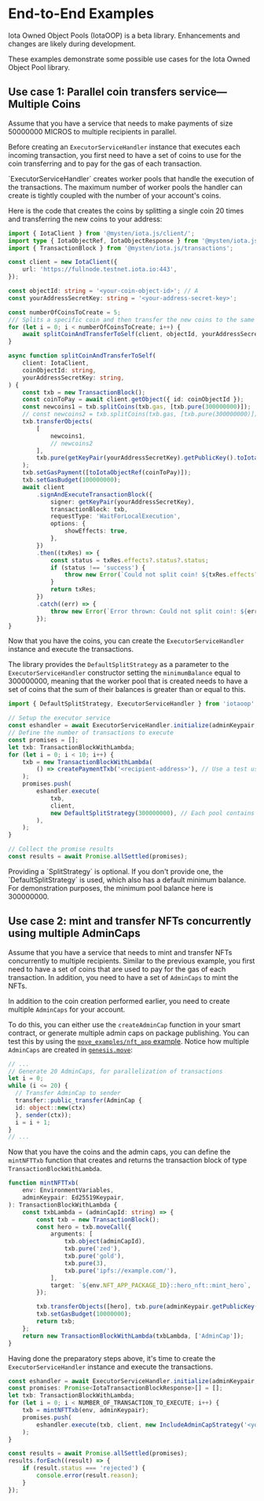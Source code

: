 # End-to-End Examples


<Callout type="info">
	Iota Owned Object Pools (IotaOOP) is a beta library. Enhancements and changes are likely during
	development.
</Callout>

These examples demonstrate some possible use cases for the Iota Owned Object Pool library.

## Use case 1: Parallel coin transfers service—Multiple Coins

Assume that you have a service that needs to make payments of size 50000000 MICROS to multiple
recipients in parallel.

Before creating an `ExecutorServiceHandler` instance that executes each incoming transaction, you
first need to have a set of coins to use for the coin transferring and to pay for the gas of each
transaction.

<Callout type="info">
	`ExecutorServiceHandler` creates worker pools that handle the execution of the transactions. The
	maximum number of worker pools the handler can create is tightly coupled with the number of your
	account's coins.
</Callout>

Here is the code that creates the coins by splitting a single coin 20 times and transferring the new
coins to your address:

```ts
import { IotaClient } from '@mysten/iota.js/client/';
import type { IotaObjectRef, IotaObjectResponse } from '@mysten/iota.js/client/';
import { TransactionBlock } from '@mysten/iota.js/transactions';

const client = new IotaClient({
	url: 'https://fullnode.testnet.iota.io:443',
});

const objectId: string = '<your-coin-object-id>'; // A
const yourAddressSecretKey: string = '<your-address-secret-key>';

const numberOfCoinsToCreate = 5;
/// Splits a specific coin and then transfer the new coins to the same address.
for (let i = 0; i < numberOfCoinsToCreate; i++) {
	await splitCoinAndTransferToSelf(client, objectId, yourAddressSecretKey);
}

async function splitCoinAndTransferToSelf(
	client: IotaClient,
	coinObjectId: string,
	yourAddressSecretKey: string,
) {
	const txb = new TransactionBlock();
	const coinToPay = await client.getObject({ id: coinObjectId });
	const newcoins1 = txb.splitCoins(txb.gas, [txb.pure(300000000)]);
	// const newcoins2 = txb.splitCoins(txb.gas, [txb.pure(300000000)]);
	txb.transferObjects(
		[
			newcoins1,
			// newcoins2
		],
		txb.pure(getKeyPair(yourAddressSecretKey).getPublicKey().toIotaAddress()),
	);
	txb.setGasPayment([toIotaObjectRef(coinToPay)]);
	txb.setGasBudget(100000000);
	await client
		.signAndExecuteTransactionBlock({
			signer: getKeyPair(yourAddressSecretKey),
			transactionBlock: txb,
			requestType: 'WaitForLocalExecution',
			options: {
				showEffects: true,
			},
		})
		.then((txRes) => {
			const status = txRes.effects?.status?.status;
			if (status !== 'success') {
				throw new Error(`Could not split coin! ${txRes.effects?.status?.error}`);
			}
			return txRes;
		})
		.catch((err) => {
			throw new Error(`Error thrown: Could not split coin!: ${err}`);
		});
}
```

Now that you have the coins, you can create the `ExecutorServiceHandler` instance and execute the
transactions.

The library provides the `DefaultSplitStrategy` as a parameter to the `ExecutorServiceHandler`
constructor setting the `minimumBalance` equal to 300000000, meaning that the worker pool that is
created needs to have a set of coins that the sum of their balances is greater than or equal to
this.

```ts
import { DefaultSplitStrategy, ExecutorServiceHandler } from 'iotaoop';

// Setup the executor service
const eshandler = await ExecutorServiceHandler.initialize(adminKeypair, client);
// Define the number of transactions to execute
const promises = [];
let txb: TransactionBlockWithLambda;
for (let i = 0; i < 10; i++) {
	txb = new TransactionBlockWithLambda(
		() => createPaymentTxb('<recipient-address>'), // Use a test user address to receive the txbs
	);
	promises.push(
		eshandler.execute(
			txb,
			client,
			new DefaultSplitStrategy(300000000), // Each pool contains coins with a total balance of 300000000 MICROS
		),
	);
}

// Collect the promise results
const results = await Promise.allSettled(promises);
```

<Callout type="info">
	Providing a `SplitStrategy` is optional. If you don't provide one, the `DefaultSplitStrategy` is
	used, which also has a default minimum balance. For demonstration purposes, the minimum pool
	balance here is 300000000.
</Callout>

## Use case 2: mint and transfer NFTs concurrently using multiple AdminCaps

Assume that you have a service that needs to mint and transfer NFTs concurrently to multiple
recipients. Similar to the previous example, you first need to have a set of coins that are used to
pay for the gas of each transaction. In addition, you need to have a set of `AdminCaps` to mint the
NFTs.

In addition to the coin creation performed earlier, you need to create multiple `AdminCaps` for your
account.

To do this, you can either use the `createAdminCap` function in your smart contract, or generate
multiple admin caps on package publishing. You can test this by using the
[`move_examples/nft_app` example](https://github.com/MystenLabs/Iota_Owned_Object_Pools/tree/main/move_examples/nft_app).
Notice how multiple `AdminCaps` are created in
[`genesis.move`](https://github.com/MystenLabs/Iota_Owned_Object_Pools/blob/main/move_examples/nft_app/sources/genesis.move):

```ts
// ...
// Generate 20 AdminCaps, for parallelization of transactions
let i = 0;
while (i <= 20) {
  // Transfer AdminCap to sender
  transfer::public_transfer(AdminCap {
  id: object::new(ctx)
  }, sender(ctx));
  i = i + 1;
}
// ...
```

Now that you have the coins and the admin caps, you can define the `mintNFTTxb` function that
creates and returns the transaction block of type `TransactionBlockWithLambda`.

```ts
function mintNFTTxb(
	env: EnvironmentVariables,
	adminKeypair: Ed25519Keypair,
): TransactionBlockWithLambda {
	const txbLambda = (adminCapId: string) => {
		const txb = new TransactionBlock();
		const hero = txb.moveCall({
			arguments: [
				txb.object(adminCapId),
				txb.pure('zed'),
				txb.pure('gold'),
				txb.pure(3),
				txb.pure('ipfs://example.com/'),
			],
			target: `${env.NFT_APP_PACKAGE_ID}::hero_nft::mint_hero`,
		});

		txb.transferObjects([hero], txb.pure(adminKeypair.getPublicKey().toIotaAddress()));
		txb.setGasBudget(10000000);
		return txb;
	};
	return new TransactionBlockWithLambda(txbLambda, ['AdminCap']);
}
```

Having done the preparatory steps above, it's time to create the `ExecutorServiceHandler` instance
and execute the transactions.

```ts
const eshandler = await ExecutorServiceHandler.initialize(adminKeypair, client);
const promises: Promise<IotaTransactionBlockResponse>[] = [];
let txb: TransactionBlockWithLambda;
for (let i = 0; i < NUMBER_OF_TRANSACTION_TO_EXECUTE; i++) {
	txb = mintNFTTxb(env, adminKeypair);
	promises.push(
		eshandler.execute(txb, client, new IncludeAdminCapStrategy('<your-nft-package-id>')),
	);
}

const results = await Promise.allSettled(promises);
results.forEach((result) => {
	if (result.status === 'rejected') {
		console.error(result.reason);
	}
});
```
